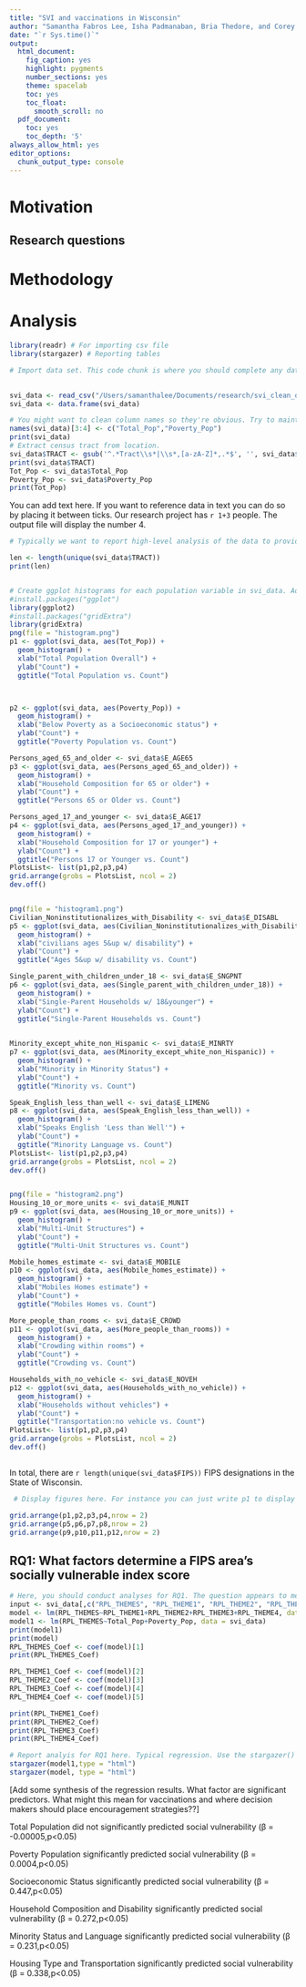 ```yaml
---
title: "SVI and vaccinations in Wisconsin"
author: "Samantha Fabros Lee, Isha Padmanaban, Bria Thedore, and Corey Jackson"
date: "`r Sys.time()`"
output:
  html_document:
    fig_caption: yes
    highlight: pygments
    number_sections: yes
    theme: spacelab
    toc: yes
    toc_float:
      smooth_scroll: no
  pdf_document:
    toc: yes
    toc_depth: '5'
always_allow_html: yes
editor_options: 
  chunk_output_type: console
---
```

# Motivation

## Research questions

# Methodology

# Analysis 

```r
library(readr) # For importing csv file
library(stargazer) # Reporting tables

# Import data set. This code chunk is where you should complete any data munging. You should import/clean data here, rename columns etc. Line 29 starts the code block and line 33 ends the code block. Notice on line 29 include=FALSE will hide code from the document that is rendered Knit the document.

 
svi_data <- read_csv("/Users/samanthalee/Documents/research/svi_clean_output.csv")
svi_data <- data.frame(svi_data)

# You might want to clean column names so they're obvious. Try to maintain consistency.
names(svi_data)[3:4] <- c("Total_Pop","Poverty_Pop")
print(svi_data)
# Extract census tract from location.
svi_data$TRACT <- gsub('^.*Tract\\s*|\\s*,[a-zA-Z]*,.*$', '', svi_data$LOCATION)
print(svi_data$TRACT)
Tot_Pop <- svi_data$Total_Pop
Poverty_Pop <- svi_data$Poverty_Pop
print(Tot_Pop)
```

You can add text here. If you want to reference data in text you can do so by placing it between ticks. Our research project has `r 1+3` people. The output file will display the number 4. 

```r
# Typically we want to report high-level analysis of the data to provide the reader a window into the data. You should report how many records are in the data field. You can also report high-level statistics e.g., a table of race/ethnicity groups. 

len <- length(unique(svi_data$TRACT))
print(len)


# Create ggplot histograms for each population variable in svi_data. Add the figures in a matrix grid e.g., the code grid.arrange(p1, p2, nrow = 1) will place to figures named p1 and p2 side by side. Have 4 visualizations per row.
#install.packages("ggplot")
library(ggplot2)
#install.packages("gridExtra")
library(gridExtra)
png(file = "histogram.png")
p1 <- ggplot(svi_data, aes(Tot_Pop)) + 
  geom_histogram() +
  xlab("Total Population Overall") +
  ylab("Count") +
  ggtitle("Total Population vs. Count")



p2 <- ggplot(svi_data, aes(Poverty_Pop)) + 
  geom_histogram() +
  xlab("Below Poverty as a Socioeconomic status") +
  ylab("Count") +
  ggtitle("Poverty Population vs. Count")

Persons_aged_65_and_older <- svi_data$E_AGE65
p3 <- ggplot(svi_data, aes(Persons_aged_65_and_older)) + 
  geom_histogram() +
  xlab("Household Composition for 65 or older") +
  ylab("Count") +
  ggtitle("Persons 65 or Older vs. Count")

Persons_aged_17_and_younger <- svi_data$E_AGE17
p4 <- ggplot(svi_data, aes(Persons_aged_17_and_younger)) + 
  geom_histogram() +
  xlab("Household Composition for 17 or younger") +
  ylab("Count") +
  ggtitle("Persons 17 or Younger vs. Count")
PlotsList<- list(p1,p2,p3,p4)
grid.arrange(grobs = PlotsList, ncol = 2)
dev.off()


png(file = "histogram1.png")
Civilian_Noninstitutionalizes_with_Disability <- svi_data$E_DISABL
p5 <- ggplot(svi_data, aes(Civilian_Noninstitutionalizes_with_Disability)) + 
  geom_histogram() +
  xlab("civilians ages 5&up w/ disability") +
  ylab("Count") +
  ggtitle("Ages 5&up w/ disability vs. Count")

Single_parent_with_children_under_18 <- svi_data$E_SNGPNT
p6 <- ggplot(svi_data, aes(Single_parent_with_children_under_18)) + 
  geom_histogram() +
  xlab("Single-Parent Households w/ 18&younger") +
  ylab("Count") +
  ggtitle("Single-Parent Households vs. Count")
  

Minority_except_white_non_Hispanic <- svi_data$E_MINRTY
p7 <- ggplot(svi_data, aes(Minority_except_white_non_Hispanic)) + 
  geom_histogram() +
  xlab("Minority in Minority Status") +
  ylab("Count") +
  ggtitle("Minority vs. Count")

Speak_English_less_than_well <- svi_data$E_LIMENG
p8 <- ggplot(svi_data, aes(Speak_English_less_than_well)) + 
  geom_histogram() +
  xlab("Speaks English 'Less than Well'") +
  ylab("Count") +
  ggtitle("Minority Language vs. Count")
PlotsList<- list(p1,p2,p3,p4)
grid.arrange(grobs = PlotsList, ncol = 2)
dev.off()


png(file = "histogram2.png")
Housing_10_or_more_units <- svi_data$E_MUNIT
p9 <- ggplot(svi_data, aes(Housing_10_or_more_units)) + 
  geom_histogram() +
  xlab("Multi-Unit Structures") +
  ylab("Count") +
  ggtitle("Multi-Unit Structures vs. Count")

Mobile_homes_estimate <- svi_data$E_MOBILE
p10 <- ggplot(svi_data, aes(Mobile_homes_estimate)) + 
  geom_histogram() +
  xlab("Mobiles Homes estimate") +
  ylab("Count") +
  ggtitle("Mobiles Homes vs. Count")

More_people_than_rooms <- svi_data$E_CROWD
p11 <- ggplot(svi_data, aes(More_people_than_rooms)) + 
  geom_histogram() +
  xlab("Crowding within rooms") +
  ylab("Count") +
  ggtitle("Crowding vs. Count")

Households_with_no_vehicle <- svi_data$E_NOVEH
p12 <- ggplot(svi_data, aes(Households_with_no_vehicle)) + 
  geom_histogram() +
  xlab("Households without vehicles") +
  ylab("Count") +
  ggtitle("Transportation:no vehicle vs. Count")
PlotsList<- list(p1,p2,p3,p4)
grid.arrange(grobs = PlotsList, ncol = 2)
dev.off()



```

In total, there are `r length(unique(svi_data$FIPS))` FIPS designations in the State of Wisconsin.

```r
 # Display figures here. For instance you can just write p1 to display the chart or use grid.arrange(p1, p2, nrow = 1)

grid.arrange(p1,p2,p3,p4,nrow = 2)
grid.arrange(p5,p6,p7,p8,nrow = 2)
grid.arrange(p9,p10,p11,p12,nrow = 2)

```

## RQ1: What factors determine a FIPS area's socially vulnerable index score
```r
# Here, you should conduct analyses for RQ1. The question appears to me to be a simple regression with the dependent variable RPL_Themes and independent variables all other attributes describing FIPS. 
input <- svi_data[,c("RPL_THEMES", "RPL_THEME1", "RPL_THEME2", "RPL_THEME3", "RPL_THEME4")]
model <- lm(RPL_THEMES~RPL_THEME1+RPL_THEME2+RPL_THEME3+RPL_THEME4, data = input)
model1 <- lm(RPL_THEMES~Total_Pop+Poverty_Pop, data = svi_data)
print(model1)
print(model)
RPL_THEMES_Coef <- coef(model)[1]
print(RPL_THEMES_Coef)

RPL_THEME1_Coef <- coef(model)[2]
RPL_THEME2_Coef <- coef(model)[3]
RPL_THEME3_Coef <- coef(model)[4]
RPL_THEME4_Coef <- coef(model)[5]

print(RPL_THEME1_Coef)
print(RPL_THEME2_Coef)
print(RPL_THEME3_Coef)
print(RPL_THEME4_Coef)
```

```r
# Report analyis for RQ1 here. Typical regression. Use the stargazer() function to report table. 
stargazer(model1,type = "html")
stargazer(model, type = "html")
```

[Add some synthesis of the regression results. What factor are significant predictors. What might this mean for vaccinations and where decision makers should place encouragement strategies??]

Total Population did not significantly predicted social vulnerability (β = -0.00005,p<0.05)

Poverty Population significantly predicted social vulnerability (β = 0.0004,p<0.05)

Socioeconomic Status significantly predicted social vulnerability (β = 0.447,p<0.05)

Household Composition and Disability significantly predicted social vulnerability (β = 0.272,p<0.05)

Minority Status and Language significantly predicted social vulnerability (β = 0.231,p<0.05)

Housing Type and Transportation significantly predicted social vulnerability (β = 0.338,p<0.05)
